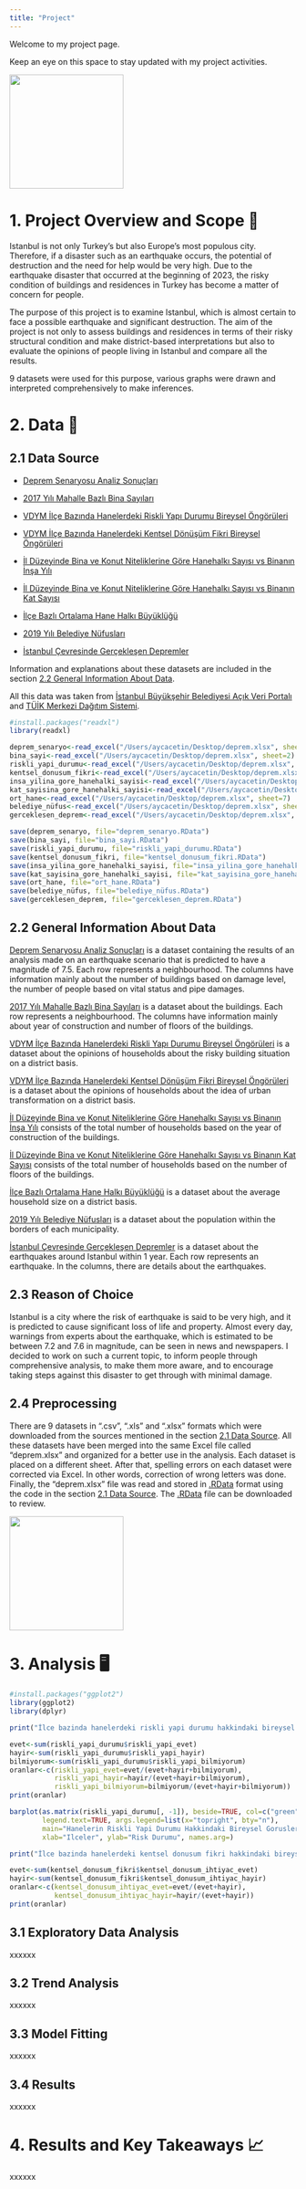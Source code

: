 ```yaml
---
title: "Project"
---
```


Welcome to my project page.

Keep an eye on this space to stay updated with my project activities.

![](images/f481ba829592aa98ba4dc6d5d91c330b.gif){fig-align="center" width="200"}

# 1. Project Overview and Scope 🔎

Istanbul is not only Turkey's but also Europe's most populous city. Therefore, if a disaster such as an earthquake occurs, the potential of destruction and the need for help would be very high. Due to the earthquake disaster that occurred at the beginning of 2023, the risky condition of buildings and residences in Turkey has become a matter of concern for people.

The purpose of this project is to examine Istanbul, which is almost certain to face a possible earthquake and significant destruction. The aim of the project is not only to assess buildings and residences in terms of their risky structural condition and make district-based interpretations but also to evaluate the opinions of people living in Istanbul and compare all the results.

9 datasets were used for this purpose, various graphs were drawn and interpreted comprehensively to make inferences.

# 2. Data 📄

## 2.1 Data Source

-   [Deprem Senaryosu Analiz Sonuçları](https://data.ibb.gov.tr/dataset/deprem-senaryosu-analiz-sonuclari/resource/9c3ac492-de4b-4245-b418-7ad3df67a193)

-   [2017 Yılı Mahalle Bazlı Bina Sayıları](https://data.ibb.gov.tr/dataset/mahalle-bazli-bina-analiz-verisi/resource/cef193d5-0bd2-4e8d-8a69-275c50288875)

-   [VDYM İlçe Bazında Hanelerdeki Riskli Yapı Durumu Bireysel Öngörüleri](https://data.ibb.gov.tr/dataset/vdym-ilce-bazinda-hanelerdeki-riskli-yapi-durumu-bireysel-ongoruleri/resource/52fe7088-62f2-4480-8f27-788dee385c9b)

-   [VDYM İlçe Bazında Hanelerdeki Kentsel Dönüşüm Fikri Bireysel Öngörüleri](https://data.ibb.gov.tr/dataset/vdym-ilce-bazinda-hanelerdeki-kentsel-donusum-fikri-bireysel-ongoruleri/resource/2683ee8b-9bc3-45cf-a115-49b285851317)

-   [İl Düzeyinde Bina ve Konut Niteliklerine Göre Hanehalkı Sayısı vs Binanın İnşa Yılı](https://biruni.tuik.gov.tr/medas/)

-   [İl Düzeyinde Bina ve Konut Niteliklerine Göre Hanehalkı Sayısı vs Binanın Kat Sayısı](https://biruni.tuik.gov.tr/medas/)

-   [İlçe Bazlı Ortalama Hane Halkı Büyüklüğü](https://data.ibb.gov.tr/dataset/ilce-bazli-ortalama-hane-halki-buyuklugu/resource/da747beb-df41-474e-aa8a-93d983e69b15)

-   [2019 Yılı Belediye Nüfusları](https://data.ibb.gov.tr/dataset/belediye-nufuslari-veri-seti/resource/c6c9b289-2824-41b3-ab3d-4fd655ed4e24)

-   [İstanbul Çevresinde Gerçekleşen Depremler](https://data.ibb.gov.tr/dataset/istanbul-da-son-bir-yilda-gerceklesen-depremler/resource/32904f60-8091-4dc3-b527-351dca6c1c22)

Information and explanations about these datasets are included in the section [2.2 General Information About Data].

All this data was taken from [İstanbul Büyükşehir Belediyesi Açık Veri Portalı](https://data.ibb.gov.tr/dataset) and [TÜİK Merkezi Dağıtım Sistemi](https://biruni.tuik.gov.tr/medas/).

```r
#install.packages("readxl")
library(readxl)

deprem_senaryo<-read_excel("/Users/aycacetin/Desktop/deprem.xlsx", sheet=1)
bina_sayi<-read_excel("/Users/aycacetin/Desktop/deprem.xlsx", sheet=2)
riskli_yapi_durumu<-read_excel("/Users/aycacetin/Desktop/deprem.xlsx", sheet=3)
kentsel_donusum_fikri<-read_excel("/Users/aycacetin/Desktop/deprem.xlsx", sheet=4)
insa_yilina_gore_hanehalki_sayisi<-read_excel("/Users/aycacetin/Desktop/deprem.xlsx", sheet=5)
kat_sayisina_gore_hanehalki_sayisi<-read_excel("/Users/aycacetin/Desktop/deprem.xlsx", sheet=6)
ort_hane<-read_excel("/Users/aycacetin/Desktop/deprem.xlsx", sheet=7)
belediye_nüfus<-read_excel("/Users/aycacetin/Desktop/deprem.xlsx", sheet=8)
gerceklesen_deprem<-read_excel("/Users/aycacetin/Desktop/deprem.xlsx", sheet=9)

save(deprem_senaryo, file="deprem_senaryo.RData")
save(bina_sayi, file="bina_sayi.RData")
save(riskli_yapi_durumu, file="riskli_yapi_durumu.RData")
save(kentsel_donusum_fikri, file="kentsel_donusum_fikri.RData")
save(insa_yilina_gore_hanehalki_sayisi, file="insa_yilina_gore_hanehalki_sayisi.RData")
save(kat_sayisina_gore_hanehalki_sayisi, file="kat_sayisina_gore_hanehalki_sayisi.RData")
save(ort_hane, file="ort_hane.RData")
save(belediye_nüfus, file="belediye_nüfus.RData")
save(gerceklesen_deprem, file="gerceklesen_deprem.RData")
```

## 2.2 General Information About Data

[Deprem Senaryosu Analiz Sonuçları](https://data.ibb.gov.tr/dataset/deprem-senaryosu-analiz-sonuclari/resource/9c3ac492-de4b-4245-b418-7ad3df67a193) is a dataset containing the results of an analysis made on an earthquake scenario that is predicted to have a magnitude of 7.5. Each row represents a neighbourhood. The columns have information mainly about the number of buildings based on damage level, the number of people based on vital status and pipe damages.

[2017 Yılı Mahalle Bazlı Bina Sayıları](https://data.ibb.gov.tr/dataset/mahalle-bazli-bina-analiz-verisi/resource/cef193d5-0bd2-4e8d-8a69-275c50288875) is a dataset about the buildings. Each row represents a neighbourhood. The columns have information mainly about year of construction and number of floors of the buildings.

[VDYM İlçe Bazında Hanelerdeki Riskli Yapı Durumu Bireysel Öngörüleri](https://data.ibb.gov.tr/dataset/vdym-ilce-bazinda-hanelerdeki-riskli-yapi-durumu-bireysel-ongoruleri/resource/52fe7088-62f2-4480-8f27-788dee385c9b) is a dataset about the opinions of households about the risky building situation on a district basis.

[VDYM İlçe Bazında Hanelerdeki Kentsel Dönüşüm Fikri Bireysel Öngörüleri](https://data.ibb.gov.tr/dataset/vdym-ilce-bazinda-hanelerdeki-kentsel-donusum-fikri-bireysel-ongoruleri/resource/2683ee8b-9bc3-45cf-a115-49b285851317) is a dataset about the opinions of households about the idea of urban transformation on a district basis.

[İl Düzeyinde Bina ve Konut Niteliklerine Göre Hanehalkı Sayısı vs Binanın İnşa Yılı](https://biruni.tuik.gov.tr/medas/) consists of the total number of households based on the year of construction of the buildings.

[İl Düzeyinde Bina ve Konut Niteliklerine Göre Hanehalkı Sayısı vs Binanın Kat Sayısı](https://biruni.tuik.gov.tr/medas/) consists of the total number of households based on the number of floors of the buildings.

[İlçe Bazlı Ortalama Hane Halkı Büyüklüğü](https://data.ibb.gov.tr/dataset/ilce-bazli-ortalama-hane-halki-buyuklugu/resource/da747beb-df41-474e-aa8a-93d983e69b15) is a dataset about the average household size on a district basis.

[2019 Yılı Belediye Nüfusları](https://data.ibb.gov.tr/dataset/belediye-nufuslari-veri-seti/resource/c6c9b289-2824-41b3-ab3d-4fd655ed4e24) is a dataset about the population within the borders of each municipality.

[İstanbul Çevresinde Gerçekleşen Depremler](https://data.ibb.gov.tr/dataset/istanbul-da-son-bir-yilda-gerceklesen-depremler/resource/32904f60-8091-4dc3-b527-351dca6c1c22) is a dataset about the earthquakes around Istanbul within 1 year. Each row represents an earthquake. In the columns, there are details about the earthquakes.

## 2.3 Reason of Choice

Istanbul is a city where the risk of earthquake is said to be very high, and it is predicted to cause significant loss of life and property. Almost every day, warnings from experts about the earthquake, which is estimated to be between 7.2 and 7.6 in magnitude, can be seen in news and newspapers. I decided to work on such a current topic, to inform people through comprehensive analysis, to make them more aware, and to encourage taking steps against this disaster to get through with minimal damage.

## 2.4 Preprocessing

There are 9 datasets in ".csv", ".xls" and ".xlsx" formats which were downloaded from the sources mentioned in the section [2.1 Data Source]. All these datasets have been merged into the same Excel file called "deprem.xlsx" and organized for a better use in the analysis. Each dataset is placed on a different sheet. After that, spelling errors on each dataset were corrected via Excel. In other words, correction of wrong letters was done. Finally, the "deprem.xlsx" file was read and stored in [.RData](https://github.com/emu-hacettepe-analytics/emu660-spring2024-aycacetin/tree/main) format using the code in the section [2.1 Data Source]. The [.RData](https://github.com/emu-hacettepe-analytics/emu660-spring2024-aycacetin/tree/main) file can be downloaded to review.

![](images/326914863a3b4cac6ac6f4cc13b8d83e.gif){fig-align="center" width="200"}

# 3. Analysis 🖥️

```r
#install.packages("ggplot2")
library(ggplot2)
library(dplyr)

print("İlce bazinda hanelerdeki riskli yapi durumu hakkindaki bireysel ongorulerin oranlari:")

evet<-sum(riskli_yapi_durumu$riskli_yapi_evet)
hayir<-sum(riskli_yapi_durumu$riskli_yapi_hayir)
bilmiyorum<-sum(riskli_yapi_durumu$riskli_yapi_bilmiyorum)
oranlar<-c(riskli_yapi_evet=evet/(evet+hayir+bilmiyorum), 
           riskli_yapi_hayir=hayir/(evet+hayir+bilmiyorum), 
           riskli_yapi_bilmiyorum=bilmiyorum/(evet+hayir+bilmiyorum))
print(oranlar)

barplot(as.matrix(riskli_yapi_durumu[, -1]), beside=TRUE, col=c("green", "yellow", "red"),
        legend.text=TRUE, args.legend=list(x="topright", bty="n"), 
        main="Hanelerin Riskli Yapi Durumu Hakkindaki Bireysel Gorusleri",
        xlab="Ilceler", ylab="Risk Durumu", names.arg=)

print("İlce bazinda hanelerdeki kentsel donusum fikri hakkindaki bireysel ongorulerinin oranlari:")

evet<-sum(kentsel_donusum_fikri$kentsel_donusum_ihtiyac_evet)
hayir<-sum(kentsel_donusum_fikri$kentsel_donusum_ihtiyac_hayir)
oranlar<-c(kentsel_donusum_ihtiyac_evet=evet/(evet+hayir), 
           kentsel_donusum_ihtiyac_hayir=hayir/(evet+hayir))
print(oranlar)
```

## 3.1 Exploratory Data Analysis

xxxxxx

## 3.2 Trend Analysis

xxxxxx

## 3.3 Model Fitting

xxxxxx

## 3.4 Results

xxxxxx

# 4. Results and Key Takeaways 📈

xxxxxx
